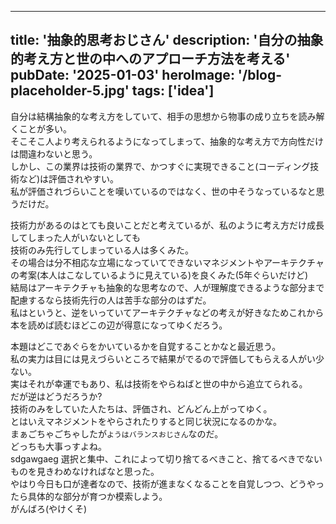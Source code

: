 
---
title: '抽象的思考おじさん'
description: '自分の抽象的考え方と世の中へのアプローチ方法を考える'
pubDate: '2025-01-03'
heroImage: '/blog-placeholder-5.jpg'
tags: ['idea']
---
自分は結構抽象的な考え方をしていて、相手の思想から物事の成り立ちを読み解くことが多い。  
そこそこ人より考えられるようになってしまって、抽象的な考え方で方向性だけは間違わないと思う。  
しかし、この業界は技術の業界で、かつすぐに実現できること(コーディング技術など)は評価されやすい。  
私が評価されづらいことを嘆いているのではなく、世の中そうなっているなと思うだけだ。  

技術力があるのはとても良いことだと考えているが、私のように考え方だけ成長してしまった人がいないとしても  
技術のみ先行してしまっている人は多くみた。  
その場合は分不相応な立場になっていてできないマネジメントやアーキテクチャの考案(本人はこなしているように見えている)を良くみた(5年ぐらいだけど)  
結局はアーキテクチャも抽象的な思考なので、人が理解度できるような部分まで配慮するなら技術先行の人は苦手な部分のはずだ。  
私はというと、逆をいっていてアーキテクチャなどの考えが好きなためこれから本を読めば読むほどこの辺が得意になってゆくだろう。  
  
本題はどこであぐらをかいているかを自覚することかなと最近思う。  
私の実力は目には見えづらいところで結果がでるので評価してもらえる人がい少ない。  
実はそれが幸運でもあり、私は技術をやらねばと世の中から追立てられる。  
だが逆はどうだろうか?  
技術のみをしていた人たちは、評価され、どんどん上がってゆく。  
とはいえマネジメントをやらされたりすると同じ状況になるのかな。  
まぁごちゃごちゃしたが`ようはバランスおじさん`なのだ。  
どっちも大事っすよね。  
sdgawgaeg
選択と集中、これによって切り捨てるべきこと、捨てるべきでないものを見きわめなければなと思った。  
やはり今日も口が達者なので、技術が進まなくなることを自覚しつつ、どうやったら具体的な部分が育つか模索しよう。  
がんばろ(やけくそ)
